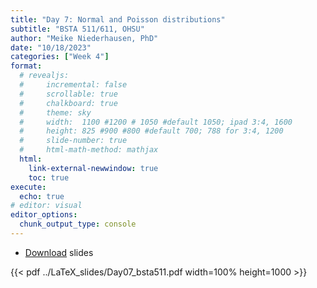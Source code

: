 ```yaml
---
title: "Day 7: Normal and Poisson distributions"
subtitle: "BSTA 511/611, OHSU"
author: "Meike Niederhausen, PhD"
date: "10/18/2023"
categories: ["Week 4"]
format: 
  # revealjs:
  #     incremental: false
  #     scrollable: true
  #     chalkboard: true
  #     theme: sky
  #     width:  1100 #1200 # 1050 #default 1050; ipad 3:4, 1600
  #     height: 825 #900 #800 #default 700; 788 for 3:4, 1200
  #     slide-number: true
  #     html-math-method: mathjax
  html:
    link-external-newwindow: true
    toc: true
execute:
  echo: true
# editor: visual
editor_options: 
  chunk_output_type: console
---
```



* [Download](../LaTeX_slides/Day07_bsta511.pdf) slides



{{< pdf ../LaTeX_slides/Day07_bsta511.pdf width=100% height=1000 >}}